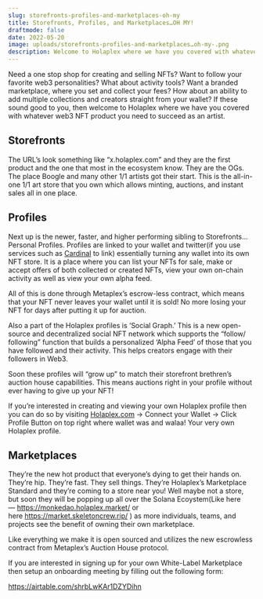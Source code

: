 ```yaml
---
slug: storefronts-profiles-and-marketplaces-oh-my
title: Storefronts, Profiles, and Marketplaces…OH MY!
draftmode: false
date: 2022-05-20
image: uploads/storefronts-profiles-and-marketplaces…oh-my-.png
description: Welcome to Holaplex where we have you covered with whatever web3 NFT product you need to succeed as an artist.
---
```


Need a one stop shop for creating and selling NFTs? Want to follow your favorite web3 personalities? What about activity tools? Want a branded marketplace, where you set and collect your fees? How about an ability to add multiple collections and creators straight from your wallet? If these sound good to you, then welcome to Holaplex where we have you covered with whatever web3 NFT product you need to succeed as an artist.

## Storefronts

The URL’s look something like “x.holaplex.com” and they are the first product and the one that most in the ecosystem know. They are the OGs. The place Boogle and many other 1/1 artists got their start. This is the all-in-one 1/1 art store that you own which allows minting, auctions, and instant sales all in one place.

## Profiles

Next up is the newer, faster, and higher performing sibling to Storefronts…Personal Profiles. Profiles are linked to your wallet and twitter(if you use services such as [Cardinal](https://www.cardinal.so/) to link) essentially turning any wallet into its own NFT store. It is a place where you can list your NFTs for sale, make or accept offers of both collected or created NFTs, view your own on-chain activity as well as view your own alpha feed.

All of this is done through Metaplex’s escrow-less contract, which means that your NFT never leaves your wallet until it is sold! No more losing your NFT for days after putting it up for auction.

Also a part of the Holaplex profiles is ‘Social Graph.’ This is a new open-source and decentralized social NFT network which supports the “follow/ following” function that builds a personalized ‘Alpha Feed’ of those that you have followed and their activity. This helps creators engage with their followers in Web3.

Soon these profiles will “grow up” to match their storefront brethren’s auction house capabilities. This means auctions right in your profile without ever having to give up your NFT!

If you’re interested in creating and viewing your own Holaplex profile then you can do so by visiting [Holaplex.com](http://holaplex.com/) → Connect your Wallet → Click Profile Button on top right where wallet was and walaa! Your very own Holaplex profile.

## Marketplaces

They’re the new hot product that everyone’s dying to get their hands on. They’re hip. They’re fast. They sell things. They’re Holaplex’s Marketplace Standard and they’re coming to a store near you! Well maybe not a store, but soon they will be popping up all over the Solana Ecoystem(Like here — <https://monkedao.holaplex.market/> or here <https://market.skeletoncrew.rip/> ) as more individuals, teams, and projects see the benefit of owning their own marketplace.

Like everything we make it is open sourced and utilizes the new escrowless contract from Metaplex’s Auction House protocol.

If you are interested in signing up for your own White-Label Marketplace then setup an onboarding meeting by filling out the following form:

<https://airtable.com/shrbLwKAr1DZYDihn>
